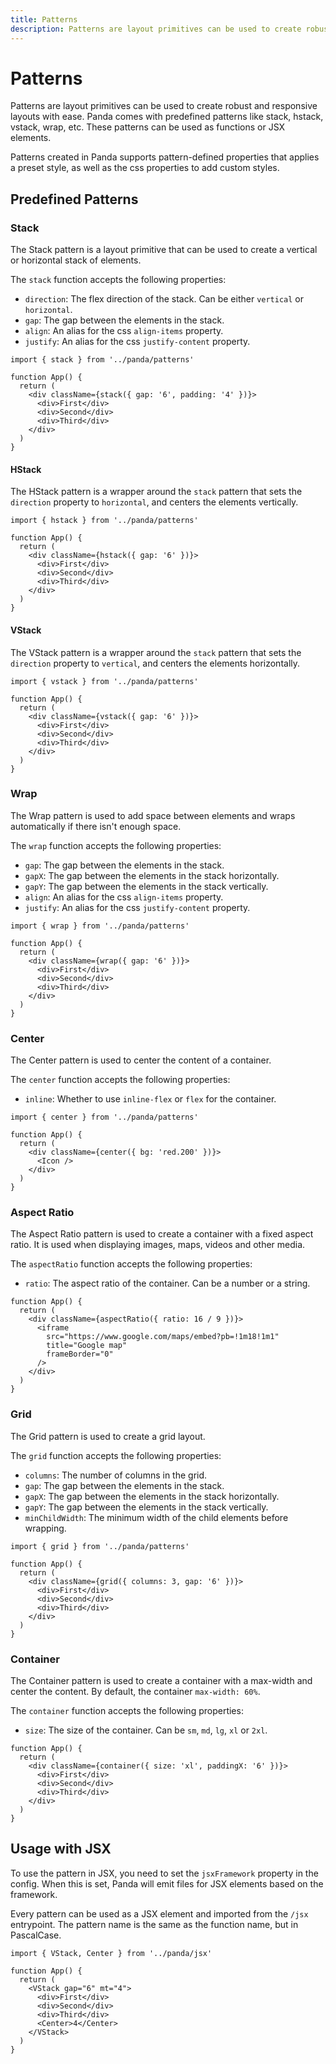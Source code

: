 ```yaml
---
title: Patterns
description: Patterns are layout primitives can be used to create robust and responsive layouts with ease. Panda comes with predefined patterns like stack, hstack, vstack, wrap, etc. These patterns can be used as functions or JSX elements.
---
```


# Patterns

Patterns are layout primitives can be used to create robust and responsive layouts with ease. Panda comes with
predefined patterns like stack, hstack, vstack, wrap, etc. These patterns can be used as functions or JSX elements.

Patterns created in Panda supports pattern-defined properties that applies a preset style, as well as the css properties
to add custom styles.

## Predefined Patterns

### Stack

The Stack pattern is a layout primitive that can be used to create a vertical or horizontal stack of elements.

The `stack` function accepts the following properties:

- `direction`: The flex direction of the stack. Can be either `vertical` or `horizontal`.
- `gap`: The gap between the elements in the stack.
- `align`: An alias for the css `align-items` property.
- `justify`: An alias for the css `justify-content` property.

```tsx
import { stack } from '../panda/patterns'

function App() {
  return (
    <div className={stack({ gap: '6', padding: '4' })}>
      <div>First</div>
      <div>Second</div>
      <div>Third</div>
    </div>
  )
}
```

#### HStack

The HStack pattern is a wrapper around the `stack` pattern that sets the `direction` property to `horizontal`, and
centers the elements vertically.

```tsx
import { hstack } from '../panda/patterns'

function App() {
  return (
    <div className={hstack({ gap: '6' })}>
      <div>First</div>
      <div>Second</div>
      <div>Third</div>
    </div>
  )
}
```

#### VStack

The VStack pattern is a wrapper around the `stack` pattern that sets the `direction` property to `vertical`, and centers
the elements horizontally.

```tsx
import { vstack } from '../panda/patterns'

function App() {
  return (
    <div className={vstack({ gap: '6' })}>
      <div>First</div>
      <div>Second</div>
      <div>Third</div>
    </div>
  )
}
```

### Wrap

The Wrap pattern is used to add space between elements and wraps automatically if there isn't enough space.

The `wrap` function accepts the following properties:

- `gap`: The gap between the elements in the stack.
- `gapX`: The gap between the elements in the stack horizontally.
- `gapY`: The gap between the elements in the stack vertically.
- `align`: An alias for the css `align-items` property.
- `justify`: An alias for the css `justify-content` property.

```tsx
import { wrap } from '../panda/patterns'

function App() {
  return (
    <div className={wrap({ gap: '6' })}>
      <div>First</div>
      <div>Second</div>
      <div>Third</div>
    </div>
  )
}
```

### Center

The Center pattern is used to center the content of a container.

The `center` function accepts the following properties:

- `inline`: Whether to use `inline-flex` or `flex` for the container.

```tsx
import { center } from '../panda/patterns'

function App() {
  return (
    <div className={center({ bg: 'red.200' })}>
      <Icon />
    </div>
  )
}
```

### Aspect Ratio

The Aspect Ratio pattern is used to create a container with a fixed aspect ratio. It is used when displaying images,
maps, videos and other media.

The `aspectRatio` function accepts the following properties:

- `ratio`: The aspect ratio of the container. Can be a number or a string.

```tsx
function App() {
  return (
    <div className={aspectRatio({ ratio: 16 / 9 })}>
      <iframe
        src="https://www.google.com/maps/embed?pb=!1m18!1m1"
        title="Google map"
        frameBorder="0"
      />
    </div>
  )
}
```

### Grid

The Grid pattern is used to create a grid layout.

The `grid` function accepts the following properties:

- `columns`: The number of columns in the grid.
- `gap`: The gap between the elements in the stack.
- `gapX`: The gap between the elements in the stack horizontally.
- `gapY`: The gap between the elements in the stack vertically.
- `minChildWidth`: The minimum width of the child elements before wrapping.

```tsx
import { grid } from '../panda/patterns'

function App() {
  return (
    <div className={grid({ columns: 3, gap: '6' })}>
      <div>First</div>
      <div>Second</div>
      <div>Third</div>
    </div>
  )
}
```

### Container

The Container pattern is used to create a container with a max-width and center the content. By default, the container
`max-width: 60%`.

The `container` function accepts the following properties:

- `size`: The size of the container. Can be `sm`, `md`, `lg`, `xl` or `2xl`.

```tsx
function App() {
  return (
    <div className={container({ size: 'xl', paddingX: '6' })}>
      <div>First</div>
      <div>Second</div>
      <div>Third</div>
    </div>
  )
}
```

## Usage with JSX

To use the pattern in JSX, you need to set the `jsxFramework` property in the config. When this is set, Panda will emit
files for JSX elements based on the framework.

Every pattern can be used as a JSX element and imported from the `/jsx` entrypoint. The pattern name is the same as the
function name, but in PascalCase.

```tsx
import { VStack, Center } from '../panda/jsx'

function App() {
  return (
    <VStack gap="6" mt="4">
      <div>First</div>
      <div>Second</div>
      <div>Third</div>
      <Center>4</Center>
    </VStack>
  )
}
```
